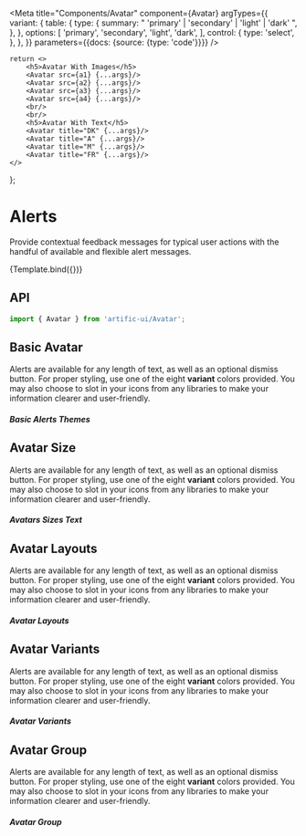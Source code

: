 
<Meta
	title="Components/Avatar"
	component={Avatar}
	argTypes={{
		variant: {
			table: {
				type: {
					summary:
						" 'primary' | 'secondary' | 'light' | 'dark' ",
				},
			},
			options: [
				'primary',
				'secondary',
				'light',
				'dark',
			],
			control: {
				type: 'select',
			},
		},
	}}
	parameters={{docs: {source: {type: 'code'}}}}
/>

	return <>
		<h5>Avatar With Images</h5>
		<Avatar src={a1} {...args}/>
		<Avatar src={a2} {...args}/>
		<Avatar src={a3} {...args}/>
		<Avatar src={a4} {...args}/>
		<br/>
		<br/>
		<h5>Avatar With Text</h5>
		<Avatar title="DK" {...args}/>
		<Avatar title="A" {...args}/>
		<Avatar title="M" {...args}/>
		<Avatar title="FR" {...args}/>
	</>
};

# Alerts

Provide contextual feedback messages for typical user actions with the handful of available and flexible alert messages.

<Canvas>
	<Story name="Default">{Template.bind({})}</Story>
</Canvas>

## API

```jsx
import { Avatar } from 'artific-ui/Avatar';
```

<ArgsTable story="Default"/>

## Basic Avatar

Alerts are available for any length of text, as well as an optional dismiss button. For proper styling, use one of the eight **variant** colors provided.
You may also choose to slot in your icons from any libraries to make your information clearer and user-friendly.

<Canvas>
	<Story name="Basic Avatar">
		<h5>Basic Alerts Themes</h5>
		<Avatar theme="primary" title="DK"/>
		<Avatar theme="secondary" title="DK"/>
		<Avatar theme="dark" title="DK"/>
		<Avatar theme="light" title="DK"/>
	</Story>
</Canvas>

## Avatar Size

Alerts are available for any length of text, as well as an optional dismiss button. For proper styling, use one of the eight **variant** colors provided.
You may also choose to slot in your icons from any libraries to make your information clearer and user-friendly.

<Canvas>
	<Story name="Avatar Size">
		<h5>Avatars Sizes Text</h5>
		<Avatar size="xl" title="XL"/>
		<Avatar size="lg" title="LG"/>
		<Avatar size="md" title="MD"/>
		<Avatar size="sm" title="SM"/>
		<Avatar size="xs" title="XS"/>
	</Story>
</Canvas>

## Avatar Layouts

Alerts are available for any length of text, as well as an optional dismiss button. For proper styling, use one of the eight **variant** colors provided.
You may also choose to slot in your icons from any libraries to make your information clearer and user-friendly.

<Canvas>
	<Story name="Avatar Layouts">
		<h5>Avatar Layouts</h5>
		<Avatar src={a1} layout="default"/>
		<Avatar src={a2} layout="rounded"/>
		<Avatar src={a3} layout="no-radius"/>
		<Avatar src={a4} layout="pill"/>
	</Story>
</Canvas>


## Avatar Variants

Alerts are available for any length of text, as well as an optional dismiss button. For proper styling, use one of the eight **variant** colors provided.
You may also choose to slot in your icons from any libraries to make your information clearer and user-friendly.

<Canvas>
	<Story name="Avatar Variants">
		<h5>Avatar Variants</h5>
		<Avatar src={a1} variant="default"/>
		<Avatar src={a2} variant="outline"/>
		<Avatar src={a3} variant="fluid"/>
	</Story>
</Canvas>

## Avatar Group

Alerts are available for any length of text, as well as an optional dismiss button. For proper styling, use one of the eight **variant** colors provided.
You may also choose to slot in your icons from any libraries to make your information clearer and user-friendly.

<Canvas>
	<Story name="Avatar Group">
		<h5>Avatar Group</h5>
		<AvatarGroup>
			<Avatar src={a1} variant="fluid"/>
			<Avatar src={a2} variant="fluid"/>
			<Avatar src={a3} variant="fluid"/>
		</AvatarGroup>
	</Story>
</Canvas>
